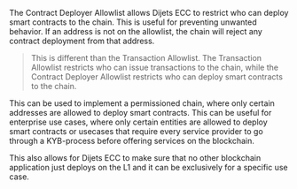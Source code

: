 The Contract Deployer Allowlist allows Dijets ECC to restrict who can deploy smart contracts to the chain. This is useful for preventing unwanted behavior. If an address is not on the allowlist, the chain will reject any contract deployment from that address.

> This is different than the Transaction Allowlist. The Transaction Allowlist restricts who can issue transactions to the chain, while the Contract Deployer Allowlist restricts who can deploy smart contracts to the chain.

This can be used to implement a permissioned chain, where only certain addresses are allowed to deploy smart contracts. This can be useful for enterprise use cases, where only certain entities are allowed to deploy smart contracts or usecases that require every service provider to go through a KYB-process before offering services on the blockchain.

This also allows for Dijets ECC to make sure that no other blockchain application just deploys on the L1 and it can be exclusively for a specific use case.